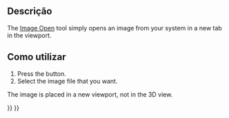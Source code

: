 <languages/>

<div class="mw-translate-fuzzy">
{{Docnav
|
|[[Image_CreateImagePlane/pt-br|Importar para o plano]]
|[[Image_Workbench/pt-br|Imagem]]
|IconL=
|IconR=Image-import-to-plane.svg
|IconC=Workbench_Image.svg
}}
</div>

{{GuiCommand
|Name=Image Open
|MenuLocation=
|Workbenches=[[Image_Workbench|Image]]
|SeeAlso=[[Image_CreateImagePlane|Image CreateImagePlane]], [[Image_Scaling|Image Scaling]]
}}

<span id="Description"></span>
== Descrição ==

The [[Image_Open|Image Open]] tool simply opens an image from your system in a new tab in the viewport.

<span id="Usage"></span>
<div class="mw-translate-fuzzy">
== Como utilizar ==
</div>

# Press the {{Button|[[Image:Image_Open.svg|16px]] [[Image_Open|Image Open]]}} button.
# Select the image file that you want.

The image is placed in a new viewport, not in the 3D view.


<div class="mw-translate-fuzzy">
{{Docnav
|
|[[Image_CreateImagePlane/pt-br|Importar para o plano]]
|[[Image_Workbench/pt-br|Imagem]]
|IconL=
|IconR=Image-import-to-plane.svg
|IconC=Workbench_Image.svg
}}
</div>

{{Image Tools navi{{#translation:}}}}
{{Userdocnavi{{#translation:}}}}
